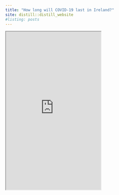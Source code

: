```yaml
---
title: "How long will COVID-19 last in Ireland?"
site: distill::distill_website
#listing: posts
---
```


<iframe src="https://rstudioserver.hamilton.ie:3838/users/aparnell/howlong/" class="l-screen-inset shaded" height = "500px"></iframe>